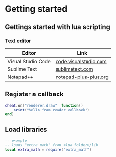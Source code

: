 # Getting started

## Gettings started with lua scripting

### Text editor

| Editor             | Link                                                    |
|--------------------|---------------------------------------------------------|
| Visual Studio Code | [code.visualstudio.com](https://code.visualstudio.com/) |
| Sublime Text       | [sublimetext.com](https://www.sublimetext.com/)         |
| Notepad++          | [notepad-plus-plus.org](https://notepad-plus-plus.org/) |



## Register a callback

```lua
cheat.on("renderer.draw", function()
    print("hello from render callback")
end)
```

## Load libraries

```lua
-- example
-- loads "extra_math" fron <lua_folder>/lib
local extra_math = require("extra_math")
```
